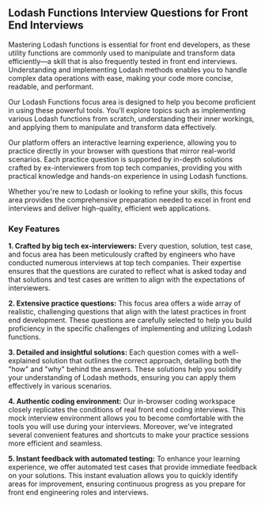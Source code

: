 ## Lodash Functions Interview Questions for Front End Interviews

Mastering Lodash functions is essential for front end developers, as these utility functions are commonly used to manipulate and transform data efficiently—a skill that is also frequently tested in front end interviews. Understanding and implementing Lodash methods enables you to handle complex data operations with ease, making your code more concise, readable, and performant.

Our Lodash Functions focus area is designed to help you become proficient in using these powerful tools. You'll explore topics such as implementing various Lodash functions from scratch, understanding their inner workings, and applying them to manipulate and transform data effectively.

Our platform offers an interactive learning experience, allowing you to practice directly in your browser with questions that mirror real-world scenarios. Each practice question is supported by in-depth solutions crafted by ex-interviewers from top tech companies, providing you with practical knowledge and hands-on experience in using Lodash functions.

Whether you're new to Lodash or looking to refine your skills, this focus area provides the comprehensive preparation needed to excel in front end interviews and deliver high-quality, efficient web applications.

### Key Features

**1. Crafted by big tech ex-interviewers:** Every question, solution, test case, and focus area has been meticulously crafted by engineers who have conducted numerous interviews at top tech companies. Their expertise ensures that the questions are curated to reflect what is asked today and that solutions and test cases are written to align with the expectations of interviewers.

**2. Extensive practice questions:** This focus area offers a wide array of realistic, challenging questions that align with the latest practices in front end development. These questions are carefully selected to help you build proficiency in the specific challenges of implementing and utilizing Lodash functions.

**3. Detailed and insightful solutions:** Each question comes with a well-explained solution that outlines the correct approach, detailing both the "how" and "why" behind the answers. These solutions help you solidify your understanding of Lodash methods, ensuring you can apply them effectively in various scenarios.

**4. Authentic coding environment:** Our in-browser coding workspace closely replicates the conditions of real front end coding interviews. This mock interview environment allows you to become comfortable with the tools you will use during your interviews. Moreover, we've integrated several convenient features and shortcuts to make your practice sessions more efficient and seamless.

**5. Instant feedback with automated testing:** To enhance your learning experience, we offer automated test cases that provide immediate feedback on your solutions. This instant evaluation allows you to quickly identify areas for improvement, ensuring continuous progress as you prepare for front end engineering roles and interviews.
